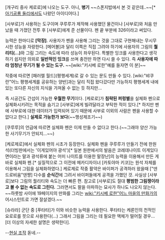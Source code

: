 [개구리 중사 케로로]에 나오는 도구. 아니, '''병기''' ~~스폰지밥에서 본 것 같은데..~~[* [[아기공룡 둘리]]에서도 나왔던 아이디어다.]

[사부로]가 사용하는 도구이며 쿠루루가 제작해 사용했던 물건이나 [사부로]와 처음 만났을 때 가졌던 전투 후 [사부로]에게 준 선물이다. 펜 끝 부분에 326이라고 써있다.

능력은 한마디로 '''[막장]'''. 사용자가 펜을 사용해 그리는 것을 그대로 구현해내는 무시무시한 성능을 자랑한다. [메어볼]과 달리 이쪽은 직접 그려야 하기에 사용자의 그림의 '''퀄리티(...)'''와 그림 그리는 속도에 따라 성능이 좌우된다. 특별한 잉크를 사용한다고 생각하기 쉽지만 의외로 '''일반적인 잉크'''를 쓰며 충전만 하면 다시 쓸 수 있다. 즉 '''사용자에 따라 엄청난 무기가 될 수 있는 도구.''' ~~[wiki:"키시베 로한"예를 들자면 이 분]~~

작중에 따르면 [패러렐 월드](평행세계)로 갈 수 있는 문도 만들 수 있다. [wiki:"뱌쿠란"어느 평행세계를 공유하는 양반]과는 달리 직접 왔다갔다만 가능하지 평행세계 내에 있는 또다른 자신의 지식을 가져올 수 없는 듯 하지만...

즉 시공간도 간섭이 가능한 '''우월한 무기'''이다. [케로로]가 '''침략된 퍼렁별'''을 실체화 펜으로 실체화시키려는 목적을 숨기고 [사부로]에게 빌려달라고 부탁한 적이 있다.[* 하지만 펜에 사부로에 대한 데이터가 입력되어 있기 때문에 사부로 이외의 사람은 펜을 사용할 수 없다고 한다.] '''실제로 가능한가 보다'''(~~행성제조기~~)

[쿠루루]의 언급에 따르면 실체화 펜은 이제 만들 수 없다고 한다.(~~그래야 양산 가능한 사기무기가 안되지...~~)

[케로제로]에서 실체화 펜의 시초가 등장한다. 실체화 펜을 쿠루루가 만들기 전에 한원석(더빙판에서는 '이게있어야 광석')[* 일본 원판에서의 발음은 코레데나이트 이게있다면이라는 말과 광석류에 붙는 어미 나이트를 이용한 말장난]의 능력을 이용해서 만든 게 바로 실체화 펜.[* 실질적으로 그 이전에 메카디자이너 [카토야마 키코]는 원석 자체를 이용해서 그림을 실체화하였다.]
케로제로 작중 활약은 바이퍼가 공격하러 왔을때 ["덴드로비움"덴쨩] 다수를 '''순식간'''에 그려서 바이퍼들에게 공격을 가했던 것.
사실상 [사부로]보다 그림의 퀄리티와 속도는 더 빠른 편. 참고로 [사부로]도 절대 '''평범한 그림쟁이라고 볼 수 없는 속도로 그린다.''' 그러면서도 팔을 아파하는 묘사가 하나도 나오지 않는다. ~~하룻밤 사이에 19페이지의 만화를 그리는 [[wiki:"키시베 로한"어느 마을의 만화가]]의 어시스턴트로 가면 잘살겠다.~~

[슈라라] 군단 중 [푸타타]가 이와 비슷한 능력을 사용한다. 푸타타는 케론인의 천적인 요로로를 붓으로 사용한다(...) 그래서 그림을 그리는 데 필요한 액체가 떨어질 경우... [더 이상의 자세한 설명은 생략한다].

--[[현실 조작]] 돋네.--
